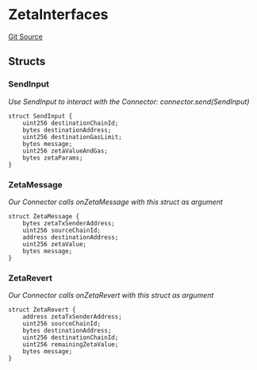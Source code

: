 # ZetaInterfaces
[Git Source](https://github.com/zeta-chain/protocol-contracts/blob/main/docs/src/contracts/evm/legacy/ZetaInterfaces.sol)


## Structs
### SendInput
*Use SendInput to interact with the Connector: connector.send(SendInput)*


```solidity
struct SendInput {
    uint256 destinationChainId;
    bytes destinationAddress;
    uint256 destinationGasLimit;
    bytes message;
    uint256 zetaValueAndGas;
    bytes zetaParams;
}
```

### ZetaMessage
*Our Connector calls onZetaMessage with this struct as argument*


```solidity
struct ZetaMessage {
    bytes zetaTxSenderAddress;
    uint256 sourceChainId;
    address destinationAddress;
    uint256 zetaValue;
    bytes message;
}
```

### ZetaRevert
*Our Connector calls onZetaRevert with this struct as argument*


```solidity
struct ZetaRevert {
    address zetaTxSenderAddress;
    uint256 sourceChainId;
    bytes destinationAddress;
    uint256 destinationChainId;
    uint256 remainingZetaValue;
    bytes message;
}
```

